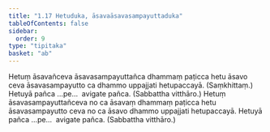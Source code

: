 ```yaml
---
title: "1.17 Hetuduka, āsavaāsavasampayuttaduka"
tableOfContents: false
sidebar:
  order: 9
type: "tipitaka"
basket: "ab"
---
```



<DynamicBreadcrumb />

<Division number="40">

<Paragraph number="115">
Hetuṃ āsavañceva āsavasampayuttañca dhammaṃ paṭicca hetu āsavo ceva āsavasampayutto ca dhammo uppajjati hetupaccayā. (Saṃkhittaṃ.)
</Paragraph>

<Paragraph number="116">
Hetuyā pañca …pe…  avigate pañca. (Sabbattha vitthāro.)
</Paragraph>

</Division>
<Division number="41">

<Paragraph number="117">
Hetuṃ āsavasampayuttañceva no ca āsavaṃ dhammaṃ paṭicca hetu āsavasampayutto ceva no ca āsavo dhammo uppajjati hetupaccayā.
</Paragraph>

<Paragraph number="118">
Hetuyā pañca …pe…  avigate pañca. (Sabbattha vitthāro.)
</Paragraph>
</Division>